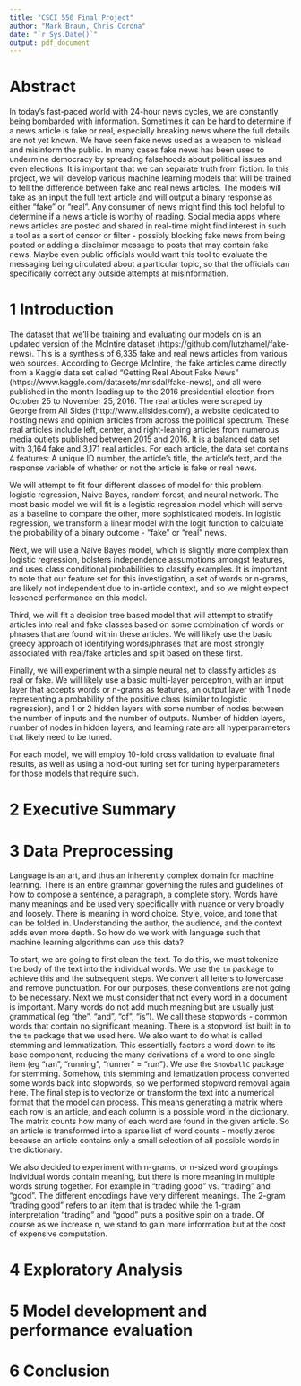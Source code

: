 ---
title: "CSCI 550 Final Project"
author: "Mark Braun, Chris Corona"
date: "`r Sys.Date()`"
output: pdf_document
---

# Abstract
In today’s fast-paced world with 24-hour news cycles, we are constantly being bombarded with information. Sometimes it can be hard to determine if a news article is fake or real, especially breaking news where the full details are not yet known. We have seen fake news used as a weapon to mislead and misinform the public. In many cases fake news has been used to undermine democracy by spreading falsehoods about political issues and even elections. It is important that we can separate truth from fiction. In this project, we will develop various machine learning models that will be trained to tell the difference between fake and real news articles. The models will take as an input the full text article and will output a binary response as either “fake” or “real”. Any consumer of news might find this tool helpful to determine if a news article is worthy of reading. Social media apps where news articles are posted and shared in real-time might find interest in such a tool as a sort of censor or filter - possibly blocking fake news from being posted or adding a disclaimer message to posts that may contain fake news. Maybe even public officials would want this tool to evaluate the messaging being circulated about a particular topic, so that the officials can specifically correct any outside attempts at misinformation.

# 1 Introduction
The dataset that we’ll be training and evaluating our models on is an updated version of the McIntire dataset (https://github.com/lutzhamel/fake-news). This is a synthesis of 6,335 fake and real news articles from various web sources. According to George McIntire, the fake articles came directly from a Kaggle data set called "Getting Real About Fake News" (https://www.kaggle.com/datasets/mrisdal/fake-news), and all were published in the month leading up to the 2016 presidential election from October 25 to November 25, 2016. The real articles were scraped by George from All Sides (http://www.allsides.com/), a website dedicated to hosting news and opinion articles from across the political spectrum. These real articles include left, center, and right-leaning articles from numerous media outlets published between 2015 and 2016. It is a balanced data set with 3,164 fake and 3,171 real articles. For each article, the data set contains 4 features: A unique ID number, the article’s title, the article’s text, and the response variable of whether or not the article is fake or real news.

We will attempt to fit four different classes of model for this problem: logistic regression, Naive Bayes, random forest, and neural network. The most basic model we will fit is a logistic regression model which will serve as a baseline to compare the other, more sophisticated models. In logistic regression, we transform a linear model with the logit function to calculate the probability of a binary outcome - “fake” or “real” news.

Next, we will use a Naive Bayes model, which is slightly more complex than logistic regression, bolsters independence assumptions amongst features, and uses class conditional probabilities to classify examples. It is important to note that our feature set for this investigation, a set of words or n-grams, are likely not independent due to in-article context, and so we might expect lessened performance on this model.

Third, we will fit a decision tree based model that will attempt to stratify articles into real and fake classes based on some combination of words or phrases that are found within these articles. We will likely use the basic greedy approach of identifying words/phrases that are most strongly associated with real/fake articles and split based on these first. 

Finally, we will experiment with a simple neural net to classify articles as real or fake. We will likely use a basic multi-layer perceptron, with an input layer that accepts words or n-grams as features, an output layer with 1 node representing a probability of the positive class (similar to logistic regression), and 1 or 2 hidden layers with some number of nodes between the number of inputs and the number of outputs. Number of hidden layers, number of nodes in hidden layers, and learning rate are all hyperparameters that likely need to be tuned.

For each model, we will employ 10-fold cross validation to evaluate final results, as well as using a hold-out tuning set for tuning hyperparameters for those models that require such.


# 2 Executive Summary

# 3 Data Preprocessing
Language is an art, and thus an inherently complex domain for machine learning. There is an entire grammar governing the rules and guidelines of how to compose a sentence, a paragraph, a complete story. Words have many meanings and be used very specifically with nuance or very broadly and loosely. There is meaning in word choice. Style, voice, and tone that can be folded in. Understanding the author, the audience, and the context adds even more depth. So how do we work with language such that machine learning algorithms can use this data?

To start, we are going to first clean the text. To do this, we must tokenize the body of the text into the individual words. We use the `tm` package to achieve this and the subsequent steps. We convert all letters to lowercase and remove punctuation. For our purposes, these conventions are not going to be necessary. Next we must consider that not every word in a document is important. Many words do not add much meaning but are usually just grammatical (eg “the”, “and”, “of”, “is”). We call these stopwords - common words that contain no significant meaning. There is a stopword list built in to the `tm` package that we used here. We also want to do what is called stemming and lemmatization. This essentially factors a word down to its base component, reducing the many derivations of a word to one single item (eg “ran”, “running”, “runner” = “run”). We use the `SnowballC` package for stemming. Somehow, this stemming and lematization process converted some words back into stopwords, so we performed stopword removal again here. The final step is to vectorize or transform the text into a numerical format that the model can process. This means generating a matrix where each row is an article, and each column is a possible word in the dictionary. The matrix counts how many of each word are found in the given article. So an article is transformed into a sparse list of word counts - mostly zeros because an article contains only a small selection of all possible words in the dictionary.

We also decided to experiment with n-grams, or n-sized word groupings. Individual words contain meaning, but there is more meaning in multiple words strung together. For example in "trading good" vs. "trading" and "good". The different encodings have very different meanings. The 2-gram "trading good" refers to an item that is traded while the 1-gram interpretation "trading" and "good" puts a positive spin on a trade. Of course as we increase n, we stand to gain more information but at the cost of expensive computation.

# 4 Exploratory Analysis

# 5 Model development and performance evaluation

# 6 Conclusion
